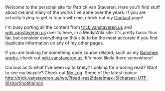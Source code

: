 Welcome to the personal site for Patrick van Staveren.  Here you'll find stuff about me and many of the works I've done over the years.  If you are actually trying to get in touch with me, check out my [[Contact]] page!

I'm busy porting all the content from [http://trick.vanstaveren.us trick.vanstaveren.us] and [http://wiki.vanstaveren.us wiki.vanstaveren.us] over to here, in a MediaWiki site.  It's pretty basic thus far, but consider everything on this site to be the most accurate if you find duplicate information on any of my other pages.

If you are looking for something open source related, such as my [http://www.banshee-project.org Banshee works], check out [http://wiki.vanstaveren.us wiki.vanstaveren.us].  It's most likely there somewhere!

Curious as to what I've been up to lately?  Looking for a boring read?  Want to see my bicycle?  Check out [http://trick.vanstaveren.us/wp My Log].  Some of the latest topics: 
<rss>http://trick.vanstaveren.us/wp/?feed=rss2|date|max=5|charset=UTF-8|short|notitle|noli</rss>